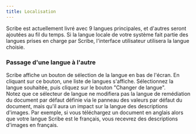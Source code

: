```yaml
---
title: Localisation
---
```



Scribe est actuellement livré avec 9 langues principales, et d'autres seront ajoutées au fil du temps. Si la langue locale de votre système fait partie des langues prises en charge par Scribe, l'interface utilisateur utilisera la langue choisie.

### Passage d'une langue à l'autre

Scribe affiche un bouton de sélection de la langue en bas de l'écran. En cliquant sur ce bouton, une liste de langues s'affiche. Sélectionnez la langue souhaitée, puis cliquez sur le bouton "Changer de langue".  
Notez que ce sélecteur de langue ne modifiera pas la langue de remédiation du document par défaut définie via le panneau des valeurs par défaut du document, mais qu'il aura un impact sur la langue des descriptions d'images. Par exemple, si vous téléchargez un document en anglais alors que votre langue Scribe est le français, vous recevrez des descriptions d'images en français.


